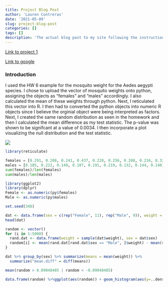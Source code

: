```yaml
---
title: Project Blog Post
author: 'Lauren Contreras'
date: '2021-05-09'
slug: project-blog-post
categories: []
tags: []
description: 'The actual blog post to my site following the instructions'
---
```


[Link to project 1](/project/project1/)

[Link to google](https://www.google.com)

### Introduction

I used the HW 6 example for the mosquito weight for the Aedes aegypti species. I chose to upload the vector of mosquito weights onto python, assigning the objects as "females" and "males" accordingly. I also calculated the mean of these weights through python. Next, I reticulated this vector into R. I then had to converted the python objects into numeric R objects since I believe the orginial object were being interpreted as factors. Next, I created the same random distribution as seen in the homework and then I calculated the mean difference as my test statistic. The p-value was shown to be signifcant at a value of 0.0034. I then incorporate a plot visualizing the null distribution and the test statistic. 

![](/post/2021-05-09-project-blog-post_files/aedes-aegypti.jpg)

```R
library(reticulate)
``` 

```python
females = [0.291, 0.208, 0.241, 0.437, 0.228, 0.256, 0.208, 0.234, 0.320, 0.340, 0.150]
males = [0.185, 0.222, 0.149, 0.187, 0.191, 0.219, 0.132, 0.144, 0.140]
sum(females)/len(females)
sum(males)/len(males)
``` 

```R
library(ggplot2)
library(dplyr)
Female <- as.numeric(py$females)
Male <- as.numeric(py$males)

set.seed(348)

dat <- data.frame(sex = c(rep("Female", 11), rep("Male", 9)), weight = c(Female, Male))
head(dat)

random <- vector()
for (i in 1:5000) {
  rand.dat <- data.frame(weight = sample(dat$weight), sex = dat$sex)
  random[i] <- mean(rand.dat[rand.dat$sex == "Male", ]$weight) - mean(rand.dat[rand.dat$sex == "Female", ]$weight)
}

dat %>% group_by(sex) %>% summarize(means = mean(weight)) %>% 
  summarize("mean.diff" = diff(means))

mean(random > 0.09048485 | random < -0.09048485)

data.frame(random) %>%ggplot(aes(random)) + geom_histogram(aes(y=..density..)) + geom_density() + geom_vline(xintercept = 0.09048485) + geom_vline(xintercept = -0.09048485)
``` 
